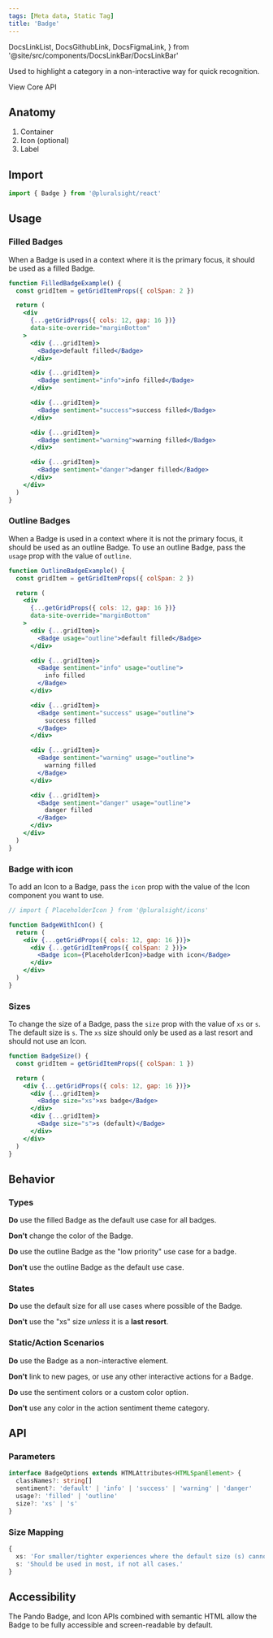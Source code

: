 ```yaml
---
tags: [Meta data, Static Tag]
title: 'Badge'
---
```


  DocsLinkList,
  DocsGithubLink,
  DocsFigmaLink,
} from '@site/src/components/DocsLinkBar/DocsLinkBar'

<p className="size-xxl">
  Used to highlight a category in a non-interactive way for quick recognition.
</p>

<DocsLinkList>
  <DocsGithubLink href="https://github.com/pluralsight/pando/tree/main/packages/react/src/components/Badge" />
  <DocsGithubLink href="https://github.com/pluralsight/pando/tree/main/packages/headless-styles/src/components/Badge/badgeCSS.ts">
    View Core API
  </DocsGithubLink>
  <DocsFigmaLink href="https://www.figma.com/file/ZmH4XsZS5WnKeo28ylM5x1/Pando-UI-kit-(Web)?node-id=1214%3A50560&t=YLA3FBYLefNvfeuf-0" />
</DocsLinkList>

## Anatomy

1. Container
2. Icon (optional)
3. Label

## Import

```javascript
import { Badge } from '@pluralsight/react'
```

## Usage

### Filled Badges

When a Badge is used in a context where it is the primary focus, it should be used as a filled Badge.

```jsx live
function FilledBadgeExample() {
  const gridItem = getGridItemProps({ colSpan: 2 })

  return (
    <div
      {...getGridProps({ cols: 12, gap: 16 })}
      data-site-override="marginBottom"
    >
      <div {...gridItem}>
        <Badge>default filled</Badge>
      </div>

      <div {...gridItem}>
        <Badge sentiment="info">info filled</Badge>
      </div>

      <div {...gridItem}>
        <Badge sentiment="success">success filled</Badge>
      </div>

      <div {...gridItem}>
        <Badge sentiment="warning">warning filled</Badge>
      </div>

      <div {...gridItem}>
        <Badge sentiment="danger">danger filled</Badge>
      </div>
    </div>
  )
}
```

### Outline Badges

When a Badge is used in a context where it is not the primary focus, it should be used as an outline Badge. To use an outline Badge, pass the `usage` prop with the value of `outline`.

```jsx live
function OutlineBadgeExample() {
  const gridItem = getGridItemProps({ colSpan: 2 })

  return (
    <div
      {...getGridProps({ cols: 12, gap: 16 })}
      data-site-override="marginBottom"
    >
      <div {...gridItem}>
        <Badge usage="outline">default filled</Badge>
      </div>

      <div {...gridItem}>
        <Badge sentiment="info" usage="outline">
          info filled
        </Badge>
      </div>

      <div {...gridItem}>
        <Badge sentiment="success" usage="outline">
          success filled
        </Badge>
      </div>

      <div {...gridItem}>
        <Badge sentiment="warning" usage="outline">
          warning filled
        </Badge>
      </div>

      <div {...gridItem}>
        <Badge sentiment="danger" usage="outline">
          danger filled
        </Badge>
      </div>
    </div>
  )
}
```

### Badge with icon

To add an Icon to a Badge, pass the `icon` prop with the value of the Icon component you want to use.

```jsx live
// import { PlaceholderIcon } from '@pluralsight/icons'

function BadgeWithIcon() {
  return (
    <div {...getGridProps({ cols: 12, gap: 16 })}>
      <div {...getGridItemProps({ colSpan: 2 })}>
        <Badge icon={PlaceholderIcon}>badge with icon</Badge>
      </div>
    </div>
  )
}
```

### Sizes

To change the size of a Badge, pass the `size` prop with the value of `xs` or `s`. The default size is `s`. The `xs` size should only be used as a last resort and should not use an Icon.

```jsx live
function BadgeSize() {
  const gridItem = getGridItemProps({ colSpan: 1 })

  return (
    <div {...getGridProps({ cols: 12, gap: 16 })}>
      <div {...gridItem}>
        <Badge size="xs">xs badge</Badge>
      </div>
      <div {...gridItem}>
        <Badge size="s">s (default)</Badge>
      </div>
    </div>
  )
}
```

## Behavior

### Types

**Do** use the filled Badge as the default use case for all badges.

**Don't** change the color of the Badge.

**Do** use the outline Badge as the "low priority" use case for a badge.

**Don't** use the outline Badge as the default use case.

### States

**Do** use the default size for all use cases where possible of the Badge.

**Don't** use the "xs" size _unless_ it is a **last resort**.

### Static/Action Scenarios

**Do** use the Badge as a non-interactive element.

**Don't** link to new pages, or use any other interactive actions for a Badge.

**Do** use the sentiment colors or a custom color option.

**Don't** use any color in the action sentiment theme category.

## API

### Parameters

```typescript
interface BadgeOptions extends HTMLAttributes<HTMLSpanElement> {
  classNames?: string[]
  sentiment?: 'default' | 'info' | 'success' | 'warning' | 'danger'
  usage?: 'filled' | 'outline'
  size?: 'xs' | 's'
}
```

### Size Mapping

```typescript title="Badge size rules."
{
  xs: 'For smaller/tighter experiences where the default size (s) cannot be supported.',
  s: 'Should be used in most, if not all cases.'
}
```

## Accessibility

The Pando Badge, and Icon APIs combined with semantic HTML allow the Badge to be fully accessible and screen-readable by default.
